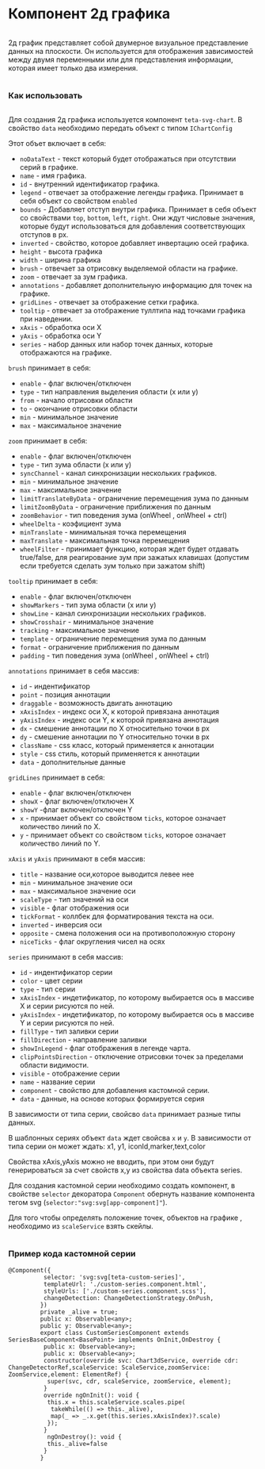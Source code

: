 
<Meta of={ChartStories}/>
<div class='column gap-24'>
  <h1>Компонент 2д графика</h1>
  <div class='column'>
    <p>2д график представляет собой двумерное визуальное представление данных на плоскости. Он используется для отображения зависимостей между двумя переменными или для представления информации, которая имеет только два измерения.</p>
  </div>
  <h3>Как использовать</h3>
  <div class='column'>
    <p>Для создания 2д графика используется компонент <code>teta-svg-chart</code>. В свойство <code>data</code> необходимо передать объект с типом <code>IChartConfig</code></p>
    <p>Этот объет включает в себя:</p>
    <ul>
      <li><code>noDataText</code> - текст который будет отображаться при отсутствии серий в графике.</li>
      <li><code>name</code> - имя графика.</li>
      <li><code>id</code> - внутренний идентификатор графика. </li>
      <li><code>legend</code> - отвечает за отображение легенды графика. Принимает в себя объект со свойством <code>enabled</code> </li>
      <li><code>bounds</code> - Добавляет отступ внутри графика. Принимает в себя объект со свойствами <code>top</code>, <code>bottom</code>, <code>left</code>, <code>right</code>. Они ждут числовые значения, которые будут использоваться для добавления соответствующих отступов в px. </li>
      <li><code>inverted</code> - свойство, которое добавляет инвертацию осей графика.</li>
      <li><code>height</code> - высота графика </li>
      <li><code>width</code> - ширина графика </li>
      <li><code>brush</code> - отвечает за отрисовку выделяемой области на графике. </li>
      <li><code>zoom</code> - отвечает за зум графика.</li>
      <li><code>annotations</code> - добавляет дополнительную информацию для точек на графике.</li>
      <li><code>gridLines</code> - отвечает за отображение сетки графика.</li>
      <li><code>tooltip</code> - отвечает за отображение туллтипа над точками графика при наведении.</li>
      <li><code>xAxis</code> - обработка оси X</li>
      <li><code>yAxis</code> - обработка оси Y</li>
      <li><code>series</code> - набор данных или набор точек данных, которые отображаются на графике.</li>
    </ul>
    <p><code>brush</code> принимает в себя:</p>
    <ul>
      <li><code>enable</code> - флаг включен/отключен</li>
      <li><code>type</code> - тип направления выделения области (x или y)</li>
      <li><code>from</code> - начало отрисовки области</li>
      <li><code>to</code> - окончание отрисовки области</li>
      <li><code>min</code> - минимальное значение</li>
      <li><code>max</code> - максимальное значение</li>
    </ul>
    <p><code>zoom</code> принимает в себя:</p>
    <ul>
      <li><code>enable</code> - флаг включен/отключен</li>
      <li><code>type</code> - тип зума области (x или y)</li>
      <li><code>syncChannel</code> - канал синхронизации нескольких графиков.</li>
      <li><code>min</code> - минимальное значение</li>
      <li><code>max</code> - максимальное значение</li>
      <li><code>limitTranslateByData</code> - ограничение перемещения зума по данным</li>
      <li><code>limitZoomByData</code> - ограничение приближения по данным</li>
      <li><code>zoomBehavior</code> - тип поведения зума (onWheel , onWheel + ctrl)</li>
      <li><code>wheelDelta</code> - коэфициент зума</li>
      <li><code>minTranslate</code> - минимальная точка перемещения</li>
      <li><code>maxTranslate</code> - максимальная точка перемещения</li>
      <li><code>wheelFilter</code> - принимает функцию, которая ждет будет отдавать true/false, для реагирование зум при зажатых клавишах (допустим если требуется сделать зум только при зажатом shift)</li>
    </ul>
    <p><code>tooltip</code> принимает в себя:</p>
    <ul>
      <li><code>enable</code> - флаг включен/отключен</li>
      <li><code>showMarkers</code> - тип зума области (x или y)</li>
      <li><code>showLine</code> - канал синхронизации нескольких графиков.</li>
      <li><code>showCrosshair</code> - минимальное значение</li>
      <li><code>tracking</code> - максимальное значение</li>
      <li><code>template</code> - ограничение перемещения зума по данным</li>
      <li><code>format</code> - ограничение приближения по данным</li>
      <li><code>padding</code> - тип поведения зума (onWheel , onWheel + ctrl)</li>
   </ul>
    <p><code>annotations</code> принимает в себя массив:</p>
    <ul>
      <li><code>id</code> - индентификатор</li>
      <li><code>point</code> - позиция аннотации</li>
      <li><code>draggable</code> - возможность двигать аннотацию</li>
      <li><code>xAxisIndex</code> - индекс оси Х, к которой привязана аннотация</li>
      <li><code>yAxisIndex</code> - индекс оси Y, к которой привязана аннотация</li>
      <li><code>dx</code> - смешение аннотации по X относительно точки в px</li>
      <li><code>dy</code> - смешение аннотации по Y относительно точки в px</li>
      <li><code>className</code> - css класс, который применяется к аннотации</li>
      <li><code>style</code> - css стиль, который применяется к аннотации</li>
      <li><code>data</code> - дополнительные данные</li>
    </ul>
    <p><code>gridLines</code> принимает в себя:</p>
    <ul>
      <li><code>enable</code> - флаг включен/отключен</li>
      <li><code>showX</code> - флаг включен/отключен X</li>
      <li><code>showY</code> -флаг включен/отключен Y</li>
      <li><code>x</code> - принимает объект со свойством <code>ticks</code>, которое означает количество линий по X.</li>
      <li><code>y</code> - принимает объект со свойством <code>ticks</code>, которое означает количество линий по Y.</li>
    </ul>
    <p><code>xAxis</code> и <code>yAxis</code> принимают в себя массив:</p>
    <ul>
      <li><code>title</code> - название оси,которое выводится левее нее</li>
      <li><code>min</code> - минимальное значение оси</li>
      <li><code>max</code> - максимальное значение оси</li>
      <li><code>scaleType</code> - тип значений на оси</li>
      <li><code>visible</code> - флаг отображения оси</li>
      <li><code>tickFormat</code> - коллбек для форматирования текста на оси.</li>
      <li><code>inverted</code> - инверсия оси</li>
      <li><code>opposite</code> - смена положения оси на противоположную сторону</li>
      <li><code>niceTicks</code> - флаг округления чисел на осях</li>
    </ul>
    <p><code>series</code> принимают в себя массив:</p>
    <ul>
      <li><code>id</code> - индентификатор серии</li>
      <li><code>color</code> - цвет серии</li>
      <li><code>type</code> - тип серии</li>
      <li><code>xAxisIndex</code> - индетификатор, по которому выбирается ось в массиве X и серии рисуются по ней.</li>
      <li><code>yAxisIndex</code> - индетификатор, по которому выбирается ось в массиве Y и серии рисуются по ней.</li>
      <li><code>fillType</code> - тип заливки серии </li>
      <li><code>fillDirection</code> - направление заливки</li>
      <li><code>showInLegend</code> - флаг отображения в легенде чарта.</li>
      <li><code>clipPointsDirection</code> - отключение отрисовки точек за пределами области видимости.</li>
      <li><code>visible</code> - отображение серии</li>
      <li><code>name</code> - название серии</li>
      <li><code>component</code> - свойство для добавления кастомной серии.</li>
      <li><code>data</code> - данные, на основе которых формируется серия</li>
    </ul>
    <p>В зависимости от типа серии, свойсво <code>data</code> принимает разные типы данных.</p>
    <p>В шаблонных сериях объект <code>data</code> ждет свойсва <code>x</code> и <code>y</code>. В зависимости от типа серии он может ждать: x1, y1, iconId,marker,text,color</p>
    <p>Свойства xAxis,yAxis можно не вводить, при этом они будут генерироваться за счет свойств x,y из свойства data объекта series.</p>
    <p>Для создания кастомной серии необходимо создать компонент, в свойстве <code>selector</code> декоратора <code>Component</code> обернуть название компонента тегом svg (<code>selector:"svg:svg[app-component]"</code>).</p>
    <p>Для того чтобы определять положение точек, объектов на графике , необходимо из <code>scaleService</code> взять скейлы.</p>
  </div>
  <h3>Пример кода кастомной серии</h3>
  <div>
    <p>
      <pre><code>@Component(&#123;
        &nbsp;&nbsp;selector: 'svg:svg[teta-custom-series]',
        &nbsp;&nbsp;templateUrl: './custom-series.component.html',
        &nbsp;&nbsp;styleUrls: ['./custom-series.component.scss'],
        &nbsp;&nbsp;changeDetection: ChangeDetectionStrategy.OnPush,
        &nbsp;&#125;)
        &nbsp;private _alive = true;
        &nbsp;public x: Observable&lt;any&gt;;
        &nbsp;public y: Observable&lt;any&gt;;
        &nbsp;export class CustomSeriesComponent extends SeriesBaseComponent&lt;BasePoint&gt; implements OnInit,OnDestroy &#123;
        &nbsp;&nbsp;public x: Observable&lt;any&gt;;
        &nbsp;&nbsp;public x: Observable&lt;any&gt;;
        &nbsp;&nbsp;constructor(override svc: Chart3dService, override cdr: ChangeDetectorRef,scaleService: ScaleService,zoomService: ZoomService,element: ElementRef) &#123;
        &nbsp;&nbsp;&nbsp;super(svc, cdr, scaleService, zoomService, element);
        &nbsp;&nbsp;&#125;
        &nbsp;&nbsp;override ngOnInit(): void &#123;
        &nbsp;&nbsp;&nbsp;this.x = this.scaleService.scales.pipe(
        &nbsp;&nbsp;&nbsp;&nbsp;takeWhile(() => this.&#95;alive),
        &nbsp;&nbsp;&nbsp;&nbsp;map(&#95; => _.x.get(this.series.xAxisIndex)?.scale)
        &nbsp;&nbsp;&nbsp;&#125;);
        &nbsp;&nbsp;&#125;
        &nbsp;&nbsp; ngOnDestroy(): void &#123;
        &nbsp;&nbsp;&nbsp;this._alive=false
        &nbsp;&nbsp;&#125;
        &nbsp;&#125;</code></pre>
    </p>

  </div>
</div>
